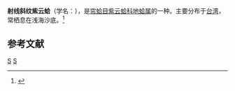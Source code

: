 {{Speciesbox
| genus = Gari
| species = pallida
| authority = (Deshayes, 1855)
}}
'''射线斜纹紫云蛤'''（学名：''{{lang|la|Gari pallida}}''），是[[帘蛤目|帘蛤目]][[紫云蛤科|紫云蛤科]][[地蛤属|地蛤属]]的一种。主要分布于[[台湾|台湾]]，常栖息在浅海沙底。<ref>{{cite web|url=http://shell.sinica.edu.tw/chinese/shellbase_detail.php?science_no=3451|title=国际贝库：射线斜纹紫云蛤|publisher=台湾贝类资料库|accessdate=2009-08-11|archive-date=2016-03-04|archive-url=https://web.archive.org/web/20160304091401/http://shell.sinica.edu.tw/chinese/shellbase_detail.php?science_no=3451|dead-url=no}}</ref>

== 参考文献 ==
{{reflist}}
{{Taxonbar|from=Q10957221}}

[[Category:地蛤属|S]]
[[Category:1855年描述的动物|S]]